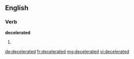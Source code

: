 ==English==

===Verb===
'''decelerated'''

# {{en-past of|decelerate}}

[[de:decelerated]]
[[fr:decelerated]]
[[mg:decelerated]]
[[vi:decelerated]]